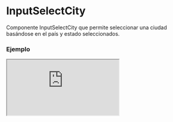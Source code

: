 # InputSelectCity

Componente InputSelectCity que permite seleccionar una ciudad basándose en el país y estado seleccionados.


### Ejemplo

<Iframe
  minHeightIframe="30dvh"
  src="https://fenextjs-component-storybook.vercel.app/iframe.html?args=&id=input-inputselectcity--index&viewMode=story"
/>

### Importación

Para importar el componente InputSelectCity, se puede hacer desde fenextjs

```tsx copy
import { InputSelectCity } from "fenextjs";
```

### Parámetros

| Parámetro | Tipo                           | Requerido | Default   | Descripcion                                                              |
| --------- | ------------------------------ | --------- | --------- | ------------------------------------------------------------------------ |
| country   | CountryProps                   | no        | undefined | El país seleccionado, utilizado para filtrar las ciudades disponibles.   |
| state     | StateProps                     | no        | undefined | El estado seleccionado, utilizado para filtrar las ciudades disponibles. |
| ...props  | InputSelectTProps\<CityProps\> | no        |           | Cualquier otra propiedad que extiende de InputSelectTProps.              |

### Storybook

Para ver el storybook del componente lo puede hacer con este [link](https://fenextjs-component-storybook.vercel.app/?path=/story/input-inputselectcity--index)

### Usos

- Básico

```tsx copy
<InputSelectCity
  country={{ name: "United States", isoCode: "US" }}
  state={{ name: "California", isoCode: "CA" }}
/>
```

- InputSelectCity sin estado

```tsx copy
<InputSelectCity country={{ name: "United States", isoCode: "US" }} />
```

- InputSelectCity con todas las ciudades

```tsx copy
<InputSelectCity />
```

